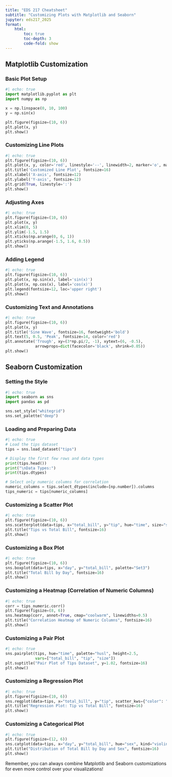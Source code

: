 ```yaml
---
title: "EDS 217 Cheatsheet"
subtitle: "Customizing Plots with Matplotlib and Seaborn"
jupyter: eds217_2025
format:
    html:
        toc: true
        toc-depth: 3
        code-fold: show
---
```


## Matplotlib Customization

### Basic Plot Setup

```python
#| echo: true
import matplotlib.pyplot as plt
import numpy as np

x = np.linspace(0, 10, 100)
y = np.sin(x)

plt.figure(figsize=(10, 6))
plt.plot(x, y)
plt.show()
```

### Customizing Line Plots

```python
#| echo: true
plt.figure(figsize=(10, 6))
plt.plot(x, y, color='red', linestyle='--', linewidth=2, marker='o', markersize=5)
plt.title('Customized Line Plot', fontsize=16)
plt.xlabel('X-axis', fontsize=12)
plt.ylabel('Y-axis', fontsize=12)
plt.grid(True, linestyle=':')
plt.show()
```

### Adjusting Axes

```python
#| echo: true
plt.figure(figsize=(10, 6))
plt.plot(x, y)
plt.xlim(0, 5)
plt.ylim(-1.5, 1.5)
plt.xticks(np.arange(0, 6, 1))
plt.yticks(np.arange(-1.5, 1.6, 0.5))
plt.show()
```

### Adding Legend

```python
#| echo: true
plt.figure(figsize=(10, 6))
plt.plot(x, np.sin(x), label='sin(x)')
plt.plot(x, np.cos(x), label='cos(x)')
plt.legend(fontsize=12, loc='upper right')
plt.show()
```

### Customizing Text and Annotations

```python
#| echo: true
plt.figure(figsize=(10, 6))
plt.plot(x, y)
plt.title('Sine Wave', fontsize=16, fontweight='bold')
plt.text(5, 0.5, 'Peak', fontsize=14, color='red')
plt.annotate('Trough', xy=(3*np.pi/2, -1), xytext=(6, -0.5),
             arrowprops=dict(facecolor='black', shrink=0.05))
plt.show()
```

## Seaborn Customization

### Setting the Style

```python
#| echo: true
import seaborn as sns
import pandas as pd

sns.set_style("whitegrid")
sns.set_palette("deep")
```

### Loading and Preparing Data

```python
#| echo: true
# Load the tips dataset
tips = sns.load_dataset("tips")

# Display the first few rows and data types
print(tips.head())
print("\nData Types:")
print(tips.dtypes)

# Select only numeric columns for correlation
numeric_columns = tips.select_dtypes(include=[np.number]).columns
tips_numeric = tips[numeric_columns]
```

### Customizing a Scatter Plot

```python
#| echo: true
plt.figure(figsize=(10, 6))
sns.scatterplot(data=tips, x="total_bill", y="tip", hue="time", size="size")
plt.title("Tips vs Total Bill", fontsize=16)
plt.show()
```

### Customizing a Box Plot

```python
#| echo: true
plt.figure(figsize=(10, 6))
sns.boxplot(data=tips, x="day", y="total_bill", palette="Set3")
plt.title("Total Bill by Day", fontsize=16)
plt.show()
```

### Customizing a Heatmap (Correlation of Numeric Columns)

```python
#| echo: true
corr = tips_numeric.corr()
plt.figure(figsize=(8, 6))
sns.heatmap(corr, annot=True, cmap="coolwarm", linewidths=0.5)
plt.title("Correlation Heatmap of Numeric Columns", fontsize=16)
plt.show()
```

### Customizing a Pair Plot

```python
#| echo: true
sns.pairplot(tips, hue="time", palette="husl", height=2.5, 
             vars=["total_bill", "tip", "size"])
plt.suptitle("Pair Plot of Tips Dataset", y=1.02, fontsize=16)
plt.show()
```

### Customizing a Regression Plot

```python
#| echo: true
plt.figure(figsize=(10, 6))
sns.regplot(data=tips, x="total_bill", y="tip", scatter_kws={"color": "blue"}, line_kws={"color": "red"})
plt.title("Regression Plot: Tip vs Total Bill", fontsize=16)
plt.show()
```

### Customizing a Categorical Plot

```python
#| echo: true
plt.figure(figsize=(12, 6))
sns.catplot(data=tips, x="day", y="total_bill", hue="sex", kind="violin", split=True)
plt.title("Distribution of Total Bill by Day and Sex", fontsize=16)
plt.show()
```

Remember, you can always combine Matplotlib and Seaborn customizations for even more control over your visualizations!